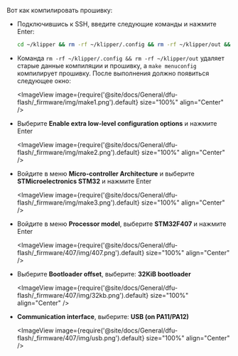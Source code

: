 Вот как компилировать прошивку:
* Подключившись к SSH, введите следующие команды и нажмите Enter:

    ```bash
    cd ~/klipper && rm -rf ~/klipper/.config && rm -rf ~/klipper/out && make menuconfig
    ```

* Команда `rm -rf ~/klipper/.config && rm -rf ~/klipper/out` удаляет старые данные компиляции и прошивку, а `make menuconfig` компилирует прошивку. После выполнения должно появиться следующее окно:

    <ImageView image={require('@site/docs/General/dfu-flash/_firmware/img/make1.png').default} size="100%" align="Center" />

* Выберите **Enable extra low-level configuration options** и нажмите Enter

    <ImageView image={require('@site/docs/General/dfu-flash/_firmware/img/make2.png').default} size="100%" align="Center" />

* Войдите в меню **Micro-controller Architecture** и выберите **STMicroelectronics STM32** и нажмите Enter

    <ImageView image={require('@site/docs/General/dfu-flash/_firmware/img/make3.png').default} size="100%" align="Center" />

* Войдите в меню **Processor model**, выберите **STM32F407** и нажмите Enter

    <ImageView image={require('@site/docs/General/dfu-flash/_firmware/407/img/407.png').default} size="100%" align="Center" />

* Выберите **Bootloader offset**, выберите: **32KiB bootloader**

    <ImageView image={require('@site/docs/General/dfu-flash/_firmware/407/img/32kb.png').default} size="100%" align="Center" />

* **Communication interface**, выберите: **USB (on PA11/PA12)**

    <ImageView image={require('@site/docs/General/dfu-flash/_firmware/407/img/usb.png').default} size="100%" align="Center" />